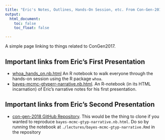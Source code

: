 ```yaml
---
title: "Eric's Notes, Outlines, Hands-On Session, etc. From Con-Gen-2018"
output: 
  html_document:
    toc: false
    toc_float: false

---
```


A simple page linking to things related to ConGen2017.

## Important links from Eric's First Presentation

- [whoa_hands_on.nb.html](whoa_hands_on.nb.html) An R notebook to walk everyone through the
hands-on session using the R package `whoa`.
- [bayes-mcmc-gtyperr-narrative.nb.html](bayes-mcmc-gtyperr-narrative.nb.html). An R-notebook (in its
HTML incarnation) of Eric's narrative notes for his first presentation.



## Important links from Eric's Second Presentation
- [con-gen-2018 GitHub Repository](https://github.com/eriqande/con-gen-2017).  This would be the
thing to clone if you wanted to reproduce
`bayes-mcmc-gtyp-narrative.nb.html`. Do so by running the notebook at
`./lectures/bayes-mcmc-gtyp-narrative.Rmd` in the repository
